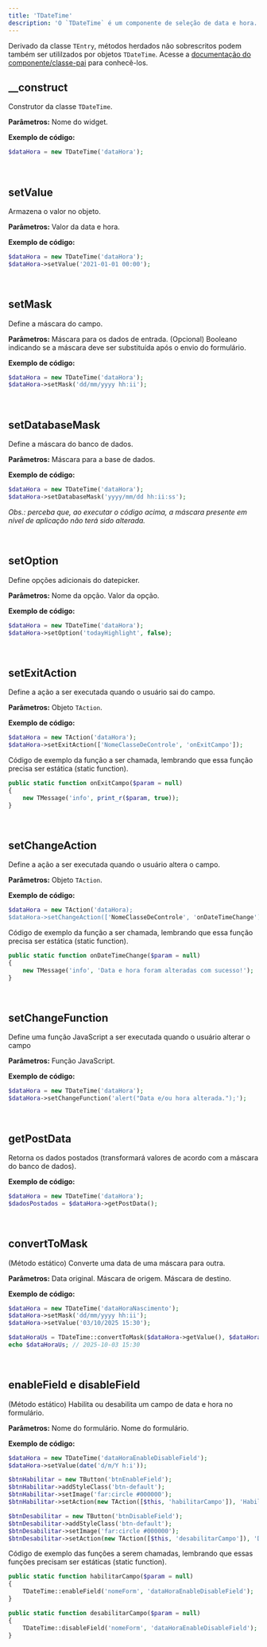```yaml
---
title: 'TDateTime'
description: 'O `TDateTime` é um componente de seleção de data e hora. Ele estende a classe `TEntry`.'
---
```


Derivado da classe `TEntry`, métodos herdados não sobrescritos podem também ser utililzados por objetos `TDateTime`. Acesse a [documentação do componente/classe-pai](entrada-de-dados/tentry) para conhecê-los.

## __construct
Construtor da classe `TDateTime`.

**Parâmetros:**
<ResponseField name="$name" type="mixed" required>Nome do widget.</ResponseField>

**Exemplo de código:**
```php
$dataHora = new TDateTime('dataHora');
```

<br/>

## setValue
Armazena o valor no objeto.

**Parâmetros:**
<ResponseField name="$value" type="mixed" required>Valor da data e hora.</ResponseField>

**Exemplo de código:**
```php
$dataHora = new TDateTime('dataHora');
$dataHora->setValue('2021-01-01 00:00');
```

<br/>

## setMask
Define a máscara do campo.

**Parâmetros:**
<ResponseField name="$mask" type="mixed" required>Máscara para os dados de entrada.</ResponseField>
<ResponseField name="$replaceOnPost" type="bool" default="false">(Opcional) Booleano indicando se a máscara deve ser substituída após o envio do formulário.</ResponseField>

**Exemplo de código:**
```php
$dataHora = new TDateTime('dataHora');
$dataHora->setMask('dd/mm/yyyy hh:ii');
```

<br/>

## setDatabaseMask
Define a máscara do banco de dados.

**Parâmetros:**
<ResponseField name="$mask" type="mixed" required>Máscara para a base de dados.</ResponseField>

**Exemplo de código:**
```php
$dataHora = new TDateTime('dataHora');
$dataHora->setDatabaseMask('yyyy/mm/dd hh:ii:ss');
```

_Obs.: perceba que, ao executar o código acima, a máscara presente em nível de aplicação não terá sido alterada._

<br/>

## setOption
Define opções adicionais do datepicker.

**Parâmetros:**
<ResponseField name="$option" type="mixed" required>Nome da opção.</ResponseField>
<ResponseField name="$value" type="mixed" required>Valor da opção.</ResponseField>

**Exemplo de código:**
```php
$dataHora = new TDateTime('dataHora');
$dataHora->setOption('todayHighlight', false);
```

<br/>

## setExitAction
Define a ação a ser executada quando o usuário sai do campo.

**Parâmetros:**
<ResponseField name="$action" type="TAction" required>Objeto `TAction`.</ResponseField>

**Exemplo de código:**
```php
$dataHora = new TAction('dataHora');
$dataHora->setExitAction(['NomeClasseDeControle', 'onExitCampo']);
```
Código de exemplo da função a ser chamada, lembrando que essa função precisa ser estática (static function).

```php
public static function onExitCampo($param = null)
{
    new TMessage('info', print_r($param, true));
}
```

<br/>

## setChangeAction
Define a ação a ser executada quando o usuário altera o campo.

**Parâmetros:**
<ResponseField name="$action" type="TAction" required>Objeto `TAction`.</ResponseField>

**Exemplo de código:**
```php
$dataHora = new TAction('dataHora);
$dataHora->setChangeAction(['NomeClasseDeControle', 'onDateTimeChange']);
```
Código de exemplo da função a ser chamada, lembrando que essa função precisa ser estática (static function).

```php
public static function onDateTimeChange($param = null)
{
    new TMessage('info', 'Data e hora foram alteradas com sucesso!');
}
```

<br/>

## setChangeFunction
Define uma função JavaScript a ser executada quando o usuário alterar o campo

**Parâmetros:**
<ResponseField name="$function" type="mixed" required>Função JavaScript.</ResponseField>

**Exemplo de código:**
```php
$dataHora = new TDateTime('dataHora');
$dataHora->setChangeFunction('alert("Data e/ou hora alterada.");');
```

<br/>

## getPostData
Retorna os dados postados (transformará valores de acordo com a máscara do banco de dados).

**Exemplo de código:**
```php
$dataHora = new TDateTime('dataHora');
$dadosPostados = $dataHora->getPostData();
```

<br/>

## convertToMask
(Método estático) Converte uma data de uma máscara para outra.

**Parâmetros:**
<ResponseField name="$value" type="mixed" required>Data original.</ResponseField>
<ResponseField name="$fromMask" type="mixed" required>Máscara de origem.</ResponseField>
<ResponseField name="$toMask" type="mixed" required>Máscara de destino.</ResponseField>

**Exemplo de código:**
```php
$dataHora = new TDateTime('dataHoraNascimento');
$dataHora->setMask('dd/mm/yyyy hh:ii');
$dataHora->setValue('03/10/2025 15:30');

$dataHoraUs = TDateTime::convertToMask($dataHora->getValue(), $dataHora->getMask(), 'yyyy-mm-dd hh:ii');
echo $dataHoraUs; // 2025-10-03 15:30
```

<br/>

## enableField e disableField
(Método estático) Habilita ou desabilita um campo de data e hora no formulário.

**Parâmetros:**
<ResponseField name="$form_name" type="mixed" required>Nome do formulário.</ResponseField>
<ResponseField name="$field" type="mixed" required>Nome do formulário.</ResponseField>

**Exemplo de código:**
```php
$dataHora = new TDateTime('dataHoraEnableDisableField');
$dataHora->setValue(date('d/m/Y h:i'));

$btnHabilitar = new TButton('btnEnableField');
$btnHabilitar->addStyleClass('btn-default');
$btnHabilitar->setImage('far:circle #000000');
$btnHabilitar->setAction(new TAction([$this, 'habilitarCampo']), 'Habilitar Campo');

$btnDesabilitar = new TButton('btnDisableField');
$btnDesabilitar->addStyleClass('btn-default');
$btnDesabilitar->setImage('far:circle #000000');
$btnDesabilitar->setAction(new TAction([$this, 'desabilitarCampo']), 'Desabilitar Campo');
```
Código de exemplo das funções a serem chamadas, lembrando que essas funções precisam ser estáticas (static function).

```php
public static function habilitarCampo($param = null)
{
    TDateTime::enableField('nomeForm', 'dataHoraEnableDisableField');
}

public static function desabilitarCampo($param = null)
{
    TDateTime::disableField('nomeForm', 'dataHoraEnableDisableField');
}
```